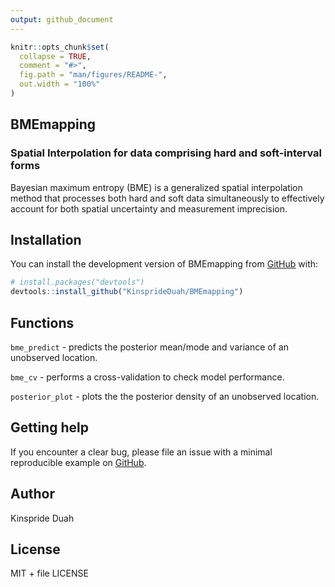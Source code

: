 ```yaml
---
output: github_document
---
```


<!-- README.md is generated from README.Rmd. Please edit that file -->

```r
knitr::opts_chunk$set(
  collapse = TRUE,
  comment = "#>",
  fig.path = "man/figures/README-",
  out.width = "100%"
)
```

## BMEmapping

<!-- badges: start -->
<!-- badges: end -->

### Spatial Interpolation for data comprising hard and soft-interval forms

Bayesian maximum entropy (BME) is a generalized spatial interpolation
method that processes both hard and soft data simultaneously to
effectively account for both spatial uncertainty and measurement
imprecision.

## Installation

You can install the development version of BMEmapping from [GitHub](https://github.com/) with:
      
``` r
# install.packages("devtools")
devtools::install_github("KinsprideDuah/BMEmapping")
```

## Functions

`bme_predict` - predicts the posterior mean/mode and variance of an unobserved location.

`bme_cv` - performs a cross-validation to check model performance.

`posterior_plot` - plots the the posterior density of an unobserved location.


## Getting help

If you encounter a clear bug, please file an issue with a minimal reproducible example on [GitHub](https://github.com/KinsprideDuah/BMEmapping/issues).

## Author

Kinspride Duah

## License

MIT + file LICENSE

